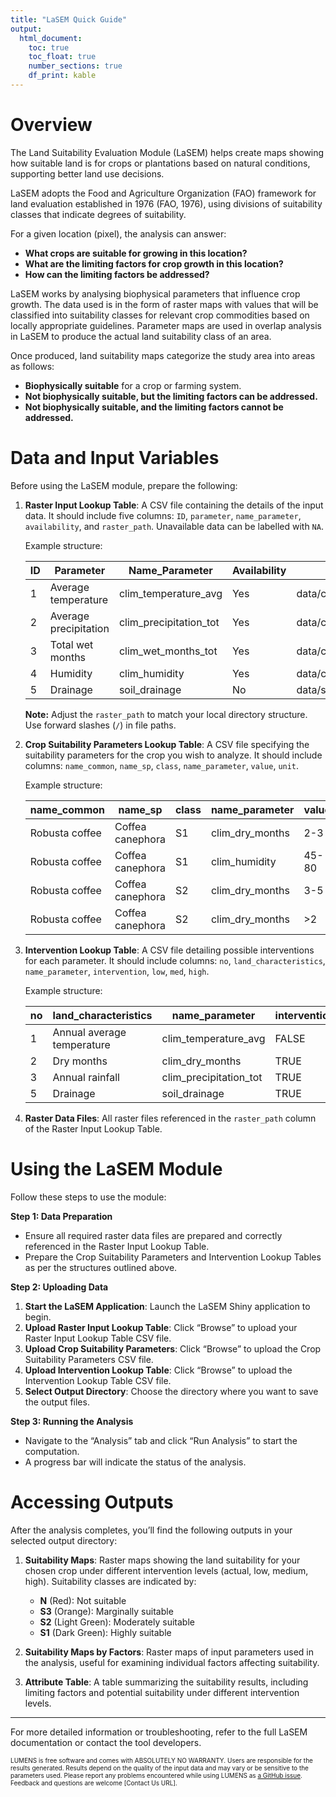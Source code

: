 ```yaml
---
title: "LaSEM Quick Guide"
output: 
  html_document: 
    toc: true
    toc_float: true
    number_sections: true
    df_print: kable
---
```


# Overview

The Land Suitability Evaluation Module (LaSEM) helps create maps showing how suitable land is for crops or plantations based on natural conditions, supporting better land use decisions.

LaSEM adopts the Food and Agriculture Organization (FAO) framework for land evaluation established in 1976 (FAO, 1976), using divisions of suitability classes that indicate degrees of suitability.

For a given location (pixel), the analysis can answer:

- **What crops are suitable for growing in this location?**
- **What are the limiting factors for crop growth in this location?**
- **How can the limiting factors be addressed?**

LaSEM works by analysing biophysical parameters that influence crop growth. The data used is in the form of raster maps with values that will be classified into suitability classes for relevant crop commodities based on locally appropriate guidelines. Parameter maps are used in overlap analysis in LaSEM to produce the actual land suitability class of an area.

Once produced, land suitability maps categorize the study area into areas as follows:

- **Biophysically suitable** for a crop or farming system.
- **Not biophysically suitable, but the limiting factors can be addressed.**
- **Not biophysically suitable, and the limiting factors cannot be addressed.**

# Data and Input Variables

Before using the LaSEM module, prepare the following:

1. **Raster Input Lookup Table**: A CSV file containing the details of the input data. It should include five columns: `ID`, `parameter`, `name_parameter`, `availability`, and `raster_path`. Unavailable data can be labelled with `NA`.

   Example structure:

   | ID | Parameter              | Name_Parameter         | Availability | Raster_Path                                            |
   |----|------------------------|------------------------|--------------|--------------------------------------------------------|
   | 1  | Average temperature    | clim_temperature_avg   | Yes          | data/clim_temperature_avg.tif                          |
   | 2  | Average precipitation  | clim_precipitation_tot | Yes          | data/clim_precipitation_tot.tif                        |
   | 3  | Total wet months       | clim_wet_months_tot    | Yes          | data/clim_wet_months.tif                               |
   | 4  | Humidity               | clim_humidity          | Yes          | data/clim_humidity.tif                                 |
   | 5  | Drainage               | soil_drainage          | No           | data/soil_drainage.tif                                 |

   **Note:** Adjust the `raster_path` to match your local directory structure. Use forward slashes (`/`) in file paths.

2. **Crop Suitability Parameters Lookup Table**: A CSV file specifying the suitability parameters for the crop you wish to analyze. It should include columns: `name_common`, `name_sp`, `class`, `name_parameter`, `value`, `unit`.

   Example structure:

   | name_common    | name_sp          | class | name_parameter      | value | unit |
   |----------------|------------------|-------|---------------------|-------|------|
   | Robusta coffee | Coffea canephora | S1    | clim_dry_months     | 2-3   | month|
   | Robusta coffee | Coffea canephora | S1    | clim_humidity       | 45-80 | %    |
   | Robusta coffee | Coffea canephora | S2    | clim_dry_months     | 3-5   | month|
   | Robusta coffee | Coffea canephora | S2    | clim_dry_months     | >2    | month|

3. **Intervention Lookup Table**: A CSV file detailing possible interventions for each parameter. It should include columns: `no`, `land_characteristics`, `name_parameter`, `intervention`, `low`, `med`, `high`.

   Example structure:

   | no | land_characteristics        | name_parameter        | intervention | low | med | high |
   |----|-----------------------------|-----------------------|--------------|-----|-----|------|
   | 1  | Annual average temperature  | clim_temperature_avg  | FALSE        | NA  | NA  | NA   |
   | 2  | Dry months                  | clim_dry_months       | TRUE         | NA  | +   | ++   |
   | 3  | Annual rainfall             | clim_precipitation_tot| TRUE         | NA  | +   | ++   |
   | 5  | Drainage                    | soil_drainage         | TRUE         | NA  | +   | ++   |

4. **Raster Data Files**: All raster files referenced in the `raster_path` column of the Raster Input Lookup Table.

# Using the LaSEM Module

Follow these steps to use the module:

**Step 1: Data Preparation**

- Ensure all required raster data files are prepared and correctly referenced in the Raster Input Lookup Table.
- Prepare the Crop Suitability Parameters and Intervention Lookup Tables as per the structures outlined above.

**Step 2: Uploading Data**

1. **Start the LaSEM Application**: Launch the LaSEM Shiny application to begin.
2. **Upload Raster Input Lookup Table**: Click "Browse" to upload your Raster Input Lookup Table CSV file.
3. **Upload Crop Suitability Parameters**: Click "Browse" to upload the Crop Suitability Parameters CSV file.
4. **Upload Intervention Lookup Table**: Click "Browse" to upload the Intervention Lookup Table CSV file.
5. **Select Output Directory**: Choose the directory where you want to save the output files.

**Step 3: Running the Analysis**

- Navigate to the "Analysis" tab and click "Run Analysis" to start the computation.
- A progress bar will indicate the status of the analysis.

# Accessing Outputs

After the analysis completes, you'll find the following outputs in your selected output directory:

1. **Suitability Maps**: Raster maps showing the land suitability for your chosen crop under different intervention levels (actual, low, medium, high). Suitability classes are indicated by:

   - **N** (Red): Not suitable
   - **S3** (Orange): Marginally suitable
   - **S2** (Light Green): Moderately suitable
   - **S1** (Dark Green): Highly suitable

2. **Suitability Maps by Factors**: Raster maps of input parameters used in the analysis, useful for examining individual factors affecting suitability.

3. **Attribute Table**: A table summarizing the suitability results, including limiting factors and potential suitability under different intervention levels.

---

For more detailed information or troubleshooting, refer to the full LaSEM documentation or contact the tool developers.

<font size="1">LUMENS is free software and comes with ABSOLUTELY NO WARRANTY. Users are responsible for the results generated. Results depend on the quality of the input data and may vary or be sensitive to the parameters used. Please report any problems encountered while using LUMENS as [a GitHub issue](https://github.com/icraf-indonesia/lumens-shiny/issues). Feedback and questions are welcome [Contact Us URL].</font>

